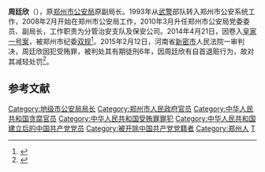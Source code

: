 {{blpsources|time=2015-06-01T00:09:04+00:00}}
{{expand|time=2015-06-01T00:09:04+00:00}}
'''周廷欣'''（{{bd|1964年||}}），原[[郑州市公安局|郑州市公安局]]原副局长。1993年从[[武警|武警]]部队转入郑州市公安系统工作，2008年2月开始在郑州市公安局工作，2010年3月升任郑州市公安局党委委员、副局长，工作职责为分管治安支队及保安公司。2014年4月21日，因卷入[[皇家一号|皇家一号案]]，被郑州市纪委[[双规|双规]]<ref name="民警调查">{{cite news|title=郑州公安副局长等涉"皇家一号"会所卖淫案被双规|url=http://news.163.com/api/14/0421/16/9QC9S3A60001124J.html#p=9CMDQF3L00AP0001|publisher=新华网|date=2014-04-21|accessdate=2015年5月30日|archive-url=https://web.archive.org/web/20160304190427/http://news.163.com/api/14/0421/16/9QC9S3A60001124J.html#p=9CMDQF3L00AP0001|archive-date=2016年3月4日|dead-url=yes}}</ref>。2015年2月12日，河南省[[新密市|新密市]]人民法院一审判决，周廷欣因犯受贿罪，被判处其有期徒刑6年，因周廷欣有自首退赃行为，故对其减轻处罚<ref>{{cite news |title=郑州公安局原副局长受贿被判6年 涉皇家1号案 |url=http://news.ifeng.com/a/20150213/43168478_0.shtml |publisher=大河网-大河报 |date=2015年2月13日 |accessdate=2015年5月31日 |archive-date=2019年8月2日 |archive-url=https://web.archive.org/web/20190802123515/http://news.ifeng.com/a/20150213/43168478_0.shtml |dead-url=no }}</ref>。

==参考文献==

{{Reflist}}

{{中共十八大以来的反腐败工作}}
{{DEFAULTSORT:Zhou周}}
[[Category:地级市公安局局长|Category:地级市公安局局长]]
[[Category:郑州市人民政府官员|Category:郑州市人民政府官员]]
[[Category:中华人民共和国贪腐官员|Category:中华人民共和国贪腐官员]]
[[Category:中华人民共和国受贿罪罪犯|Category:中华人民共和国受贿罪罪犯]]
[[Category:中华人民共和国建立后的中国共产党党员|Category:中华人民共和国建立后的中国共产党党员]]
[[Category:被开除中国共产党党籍者|Category:被开除中国共产党党籍者]]
[[Category:郑州人|Category:郑州人]]
[[Category:周姓|T]]